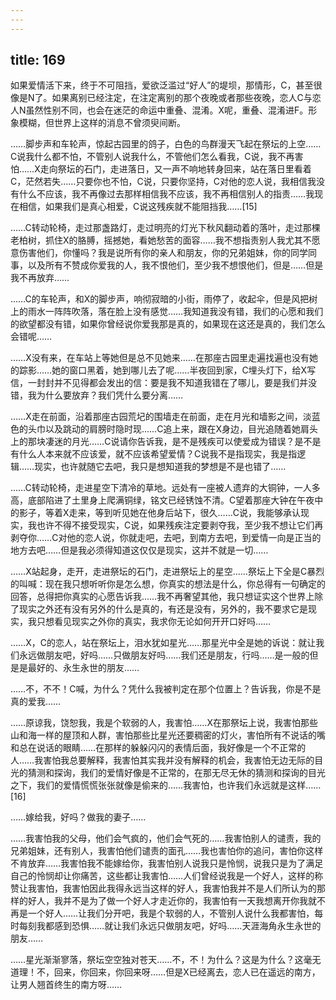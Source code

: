 ```yaml
---
---
---
```

title: 169
---



如果爱情活下来，终于不可阻挡，爱欲泛滥过“好人”的堤坝，那情形，C，甚至很像是N了。如果离别已经注定，在注定离别的那个夜晚或者那些夜晚，恋人C与恋人N虽然性别不同，也会在迷茫的命运中重叠、混淆。X呢，重叠、混淆进F。形象模糊，但世界上这样的消息不曾须臾间断。

……脚步声和车轮声，惊起古园里的鸽子，白色的鸟群漫天飞起在祭坛的上空……C说我什么都不怕，不管别人说我什么，不管他们怎么看我，C说，我不再害怕……X走向祭坛的石门，走进落日，又一声不响地转身回来，站在落日里看着C，茫然若失……只要你也不怕，C说，只要你坚持，C对他的恋人说，我相信我没有什么不应该，我不再像过去那样相信我不应该，我不再相信别人的指责……我现在相信，如果我们是真心相爱，C说这残疾就不能阻挡我……[15]

……C转动轮椅，走过那盏路灯，走过明亮的灯光下秋风翻动着的落叶，走过那棵老柏树，抓住X的胳膊，摇撼她，看她愁苦的面容……我不想指责别人我尤其不愿意伤害他们，你懂吗？我是说所有你的亲人和朋友，你的兄弟姐妹，你的同学同事，以及所有不赞成你爱我的人，我不恨他们，至少我不想恨他们，但是……但是我不再放弃……

……C的车轮声，和X的脚步声，响彻寂暗的小街，雨停了，收起伞，但是风把树上的雨水一阵阵吹落，落在脸上没有感觉……我知道我没有错，我们的心愿和我们的欲望都没有错，如果你曾经说你爱我那是真的，如果现在这还是真的，我们怎么会错呢……

……X没有来，在车站上等她但是总不见她来……在那座古园里走遍找遍也没有她的踪影……她的窗口黑着，她到哪儿去了呢……半夜回到家，C埋头灯下，给X写信，一封封并不见得都会发出的信：要是我不知道我错在了哪儿，要是我们并没错，我为什么要放弃？我们凭什么要分离……

……X走在前面，沿着那座古园荒圮的围墙走在前面，走在月光和墙影之间，淡蓝色的头巾以及跳动的肩膀时隐时现……C追上来，跟在X身边，目光追随着她肩头上的那块凄迷的月光……C说请你告诉我，是不是残疾可以使爱成为错误？是不是有什么人本来就不应该爱，就不应该希望爱情？C说我不是指现实，我是指逻辑……现实，也许就随它去吧，我只是想知道我的梦想是不是也错了……

……C转动轮椅，走进星空下清冷的草地。远处有一座被人遗弃的大铜钟，一人多高，底部陷进了土里身上爬满铜绿，铭文已经锈蚀不清。C望着那座大钟在午夜中的影子，等着X走来，等到听见她在他身后站下，很久……C说，我能够承认现实，我也许不得不接受现实，C说，如果残疾注定要剥夺我，至少我不想让它们再剥夺你……C对他的恋人说，你就走吧，去吧，到南方去吧，到爱情一向是正当的地方去吧……但是我必须得知道这仅仅是现实，这并不就是一切……

……X站起身，走开，走进祭坛的石门，走进祭坛上的星空……祭坛上下全是C暴烈的叫喊：现在我只想听听你是怎么想，你真实的想法是什么，你总得有一句确定的回答，总得把你真实的心愿告诉我……我不再奢望其他，我只想证实这个世界上除了现实之外还有没有另外的什么是真的，有还是没有，另外的，我不要求它是现实，我只想看见现实之外你的真实，我求你无论如何开开口好吗……

……X，C的恋人，站在祭坛上，泪水犹如星光……那星光中全是她的诉说：就让我们永远做朋友吧，好吗……只做朋友好吗……我们还是朋友，行吗……是一般的但是是最好的、永生永世的朋友……

……不，不不！C喊，为什么？凭什么我被判定在那个位置上？告诉我，你是不是真的爱我……

……原谅我，饶恕我，我是个软弱的人，我害怕……X在那祭坛上说，我害怕那些山和海一样的屋顶和人群，害怕那些比星光还要稠密的灯火，害怕所有不说话的嘴和总在说话的眼睛……在那样的躲躲闪闪的表情后面，我好像是一个不正常的人……我害怕我总要解释，我害怕其实我并没有解释的机会，我害怕无边无际的目光的猜测和探询，我们的爱情好像是不正常的，在那无尽无休的猜测和探询的目光之下，我们的爱情慌慌张张就像是偷来的……我害怕，也许我们永远就是这样……[16]

……嫁给我，好吗？做我的妻子……

……我害怕我的父母，他们会气疯的，他们会气死的……我害怕别人的谴责，我的兄弟姐妹，还有别人，我害怕他们谴责的面孔……我也害怕你的追问，害怕你这样不肯放弃……我害怕我不能嫁给你，我害怕别人说我只是怜悯，说我只是为了满足自己的怜悯却让你痛苦，这些都让我害怕……人们曾经说我是一个好人，这样的称赞让我害怕，我害怕因此我得永远当这样的好人，我害怕我并不是人们所认为的那样的好人，我并不是为了做一个好人才走近你的，我害怕有一天我想离开你我就不再是一个好人……让我们分开吧，我是个软弱的人，不管别人说什么我都害怕，每时每刻我都感到恐惧……就让我们永远只做朋友吧，好吗……天涯海角永生永世的朋友……

……星光渐渐寥落，祭坛空空独对苍天……不，不！为什么？这是为什么？这毫无道理！不，回来，你回来，你回来呀……但是X已经离去，恋人已在遥远的南方，让男人翘首终生的南方呀……